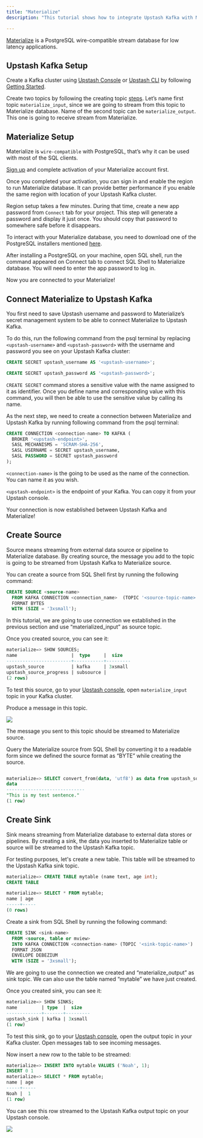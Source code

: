 ```yaml
---
title: "Materialize"
description: "This tutorial shows how to integrate Upstash Kafka with Materialize"

---
```


[Materialize](https://materialize.com/docs/get-started/) is a PostgreSQL wire-compatible stream database for low latency applications.

## Upstash Kafka Setup

Create a Kafka cluster using [Upstash Console](https://console.upstash.com) or [Upstash CLI](https://github.com/upstash/cli) by following [Getting Started](https://docs.upstash.com/kafka).

Create two topics by following the creating topic [steps](https://docs.upstash.com/kafka#create-a-topic). Let’s name first topic `materialize_input`, since we are going to stream from this topic to Materialize database. Name of the second topic can be `materialize_output`. This one is going to receive stream from Materialize.

## Materialize Setup

Materialize is `wire-compatible` with PostgreSQL, that’s why it can be used with most of the SQL clients.

[Sign up](https://materialize.com/register) and complete activation of your Materialize account first.

Once you completed your activation, you can sign in and enable the region to run Materialize database. It can provide better performance if you enable the same region with location of your Upstash Kafka cluster.

Region setup takes a few minutes. During that time, create a new app password from `Connect` tab for your project. This step will generate a password and display it just once. You should copy that password to somewhere safe before it disappears.

To interact with your Materialize database, you need to download one of the PostgreSQL installers mentioned [here](https://materialize.com/docs/get-started/quickstart/#before-you-begin).

After installing a PostgreSQL on your machine, open SQL shell, run the command appeared on Connect tab to connect SQL Shell to Materialize database. You will need to enter the app password to log in.

Now you are connected to your Materialize!

## Connect Materialize to Upstash Kafka

You first need to save Upstash username and password to Materialize’s secret management system to be able to connect Materialize to Upstash Kafka.

To do this, run the following command from the psql terminal by replacing `<upstash-username>` and `<upstash-password>` with the username and password you see on your Upstash Kafka cluster:

``` sql
CREATE SECRET upstash_username AS '<upstash-username>';

CREATE SECRET upstash_password AS '<upstash-password>';
```

`CREATE SECRET` command stores a sensitive value with the name assigned to it as identifier. Once you define name and corresponding value with this command, you will then be able to use the sensitive value by calling its name.

As the next step, we need to create a connection between Materialize and Upstash Kafka by running following command from the psql terminal:

``` sql
CREATE CONNECTION <connection-name> TO KAFKA (
  BROKER '<upstash-endpoint>',
  SASL MECHANISMS = 'SCRAM-SHA-256',
  SASL USERNAME = SECRET upstash_username,
  SASL PASSWORD = SECRET upstash_password
);
```

`<connection-name>` is the going to be used as the name of the connection. You can name it as you wish.

`<upstash-endpoint>` is the endpoint of your Kafka. You can copy it from your Upstash console.

Your connection is now established between Upstash Kafka and Materialize!

## Create Source

Source means streaming from external data source or pipeline to Materialize database. By creating source, the message you add to the topic is going to be streamed from Upstash Kafka to Materialize source. 

You can create a source from SQL Shell first by running the following command:

``` sql
CREATE SOURCE <source-name>
  FROM KAFKA CONNECTION <connection_name>  (TOPIC '<source-topic-name>')
  FORMAT BYTES
  WITH (SIZE = '3xsmall');
```

In this tutorial, we are going to use connection we established in the previous section and use “materialized_input” as source topic.

Once you created source, you can see it:

``` sql
materialize=> SHOW SOURCES;
name                    |  type     |  size
------------------------+-----------+---------
upstash_source          | kafka     | 3xsmall
upstash_source_progress | subsource |
(2 rows)
```

To test this source, go to your [Upstash console](https://console.upstash.com/kafka), open `materialize_input` topic in your Kafka cluster.

Produce a message in this topic.


<Frame><img src="/img/materialize/send-message.png"/></Frame>


The message you sent to this topic should be streamed to Materialize source.

Query the Materialize source from SQL Shell by converting it to a readable form since we defined the source format as “BYTE” while creating the source.

``` sql

materialize=> SELECT convert_from(data, 'utf8') as data from upstash_source;
data
-----------------------------
"This is my test sentence."
(1 row)
```

## Create Sink

Sink means streaming from Materialize database to external data stores or pipelines. By creating a sink, the data you inserted to Materialize table or source will be streamed to the Upstash Kafka topic.

For testing purposes, let's create a new table. This table will be streamed to the Upstash Kafka sink topic.

``` sql
materialize=> CREATE TABLE mytable (name text, age int);
CREATE TABLE

materialize=> SELECT * FROM mytable;
name | age
-----+-----
(0 rows)
```

Create a sink from SQL Shell by running the following command:

``` sql
CREATE SINK <sink-name>
  FROM <source, table or mview>
  INTO KAFKA CONNECTION <connection-name> (TOPIC '<sink-topic-name>')
  FORMAT JSON
  ENVELOPE DEBEZIUM
  WITH (SIZE = '3xsmall');
```

We are going to use the connection we created and “materialize_output” as sink topic. We can also use the table named “mytable” we have just created.

Once you created sink, you can see it:

``` sql
materialize=> SHOW SINKS;
name         | type  |  size
-------------+-------+---------
upstash_sink | kafka | 3xsmall
(1 row)
```

To test this sink, go to your [Upstash console](https://console.upstash.com/kafka), open the output topic in your Kafka cluster. Open messages tab to see incoming messages.

Now insert a new row to the table to be streamed:

``` sql
materialize=> INSERT INTO mytable VALUES ('Noah', 1);
INSERT 0 1
materialize=> SELECT * FROM mytable;
name | age
-----+-----
Noah |  1
(1 row)
```

You can see this row streamed to the Upstash Kafka output topic on your Upstash console.

<Frame><img src="/img/materialize/receive-message.png"/></Frame>

